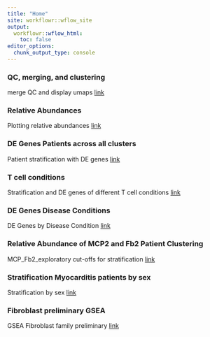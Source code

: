 ```yaml
---
title: "Home"
site: workflowr::wflow_site
output:
  workflowr::wflow_html:
    toc: false
editor_options:
  chunk_output_type: console
---
```


### QC, merging, and clustering
merge QC and display umaps
[link](Myocarditis_snRNAseq_QC_merging_V3.html)

### Relative Abundances
Plotting relative abundances 
[link](Relative_AbundancesV2.html)

### DE Genes Patients across all clusters
Patient stratification with DE genes
[link](DEgenes_patient_stratificationV3.html)

### T cell conditions
Stratification and DE genes of different T cell conditions
[link](Stratification_Tcell_conditionV2.html)

### DE Genes Disease Conditions
DE Genes by Disease Condition
[link](DE_Genes_Disease_Condition.html)

### Relative Abundance of MCP2 and Fb2 Patient Clustering
MCP_Fb2_exploratory cut-offs for stratification
[link](Relative_abundance_MCP2_Fb2_exploratory.html)

### Stratification Myocarditis patients by sex
Stratification by sex
[link](Stratification_sex.html)

### Fibroblast preliminary GSEA
GSEA Fibroblast family preliminary
[link](Fibroblast_subset_V2.html)



